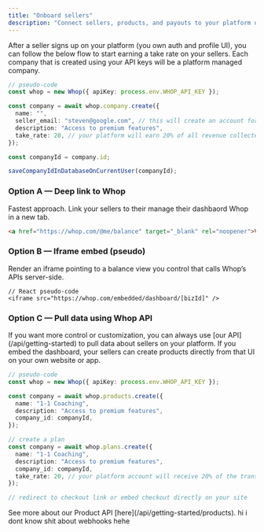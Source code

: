 ```yaml
---
title: "Onboard sellers"
description: "Connect sellers, products, and payouts to your platform using Whop"
---
```


<Note>
  After a seller signs up on your platform (you own auth and profile UI), you
  can follow the below flow to start earning a take rate on your sellers.
</Note>

<AccordionGroup>
<Accordion title="Step 1: Create a `Company` via our API">
<Note>
  Each company that is created using your API keys will be a platform managed
  company.
</Note>

```ts
// pseudo-code
const whop = new Whop({ apiKey: process.env.WHOP_API_KEY });

const company = await whop.company.create({
  name: "",
  seller_email: "steven@google.com", // this will create an account for the seller
  description: "Access to premium features",
  take_rate: 20, // your platform will earn 20% of all revenue collected by your sellers
});

const companyId = company.id;

saveCompanyIdInDatabaseOnCurrentUser(companyId);
```

</Accordion>

<Accordion title="Step 2: Render the dashboard or balance page in your application">

### Option A — Deep link to Whop

Fastest approach. Link your sellers to their manage their dashbaord Whop in a new tab.

```md
<a href="https://whop.com/@me/balance" target="_blank" rel="noopener">View balance</a>
```

### Option B — Iframe embed (pseudo)

Render an iframe pointing to a balance view you control that calls Whop’s APIs server-side.

```tsx
// React pseudo-code
<iframe src="https://whop.com/embedded/dashboard/[bizId]" />
```

### Option C — Pull data using Whop API

<Note>
  If you want more control or customization, you can always use [our
  API](/api/getting-started) to pull data about sellers on your platform.
</Note>

</Accordion>

<Accordion title="Step 3: Create products and checkout sessions [Optional]">
<Note>
  If you embed the dashboard, your sellers can create products directly from that UI on your own website or app.
</Note>

```ts
// pseudo-code
const whop = new Whop({ apiKey: process.env.WHOP_API_KEY });

const company = await whop.products.create({
  name: "1-1 Coaching",
  description: "Access to premium features",
  company_id: companyId,
});

// create a plan
const company = await whop.plans.create({
  name: "1-1 Coaching",
  description: "Access to premium features",
  company_id: companyId,
  take_rate: 20, // your platform account will receive 20% of the transaction
});

// redirect to checkout link or embed checkout directly on your site
```

<Note>
  See more about our Product API [here](/api/getting-started/products).
</Note>

</Accordion>

<Accordion title="Step 4: Receive webhooks to maintain your database state [Optional]">
  hi i dont know shit about webhooks hehe
</Accordion>

</AccordionGroup>
